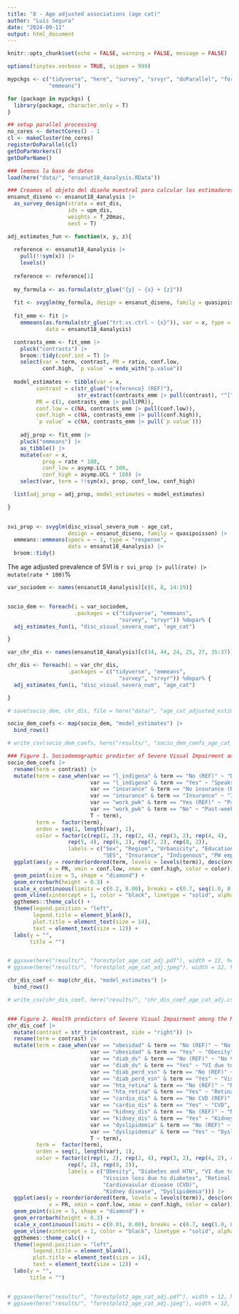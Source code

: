 ```yaml
---
title: "8 - Age adjusted associations (age cat)"
author: "Luis Segura"
date: "2024-09-11"
output: html_document
---
```


```r
knitr::opts_chunk$set(echo = FALSE, warning = FALSE, message = FALSE)

options(tinytex.verbose = TRUE, scipen = 999)

mypckgs <- c("tidyverse", "here", "survey", "srvyr", "doParallel", "foreach", 
             "emmeans")

for (package in mypckgs) {
  library(package, character.only = T)
}

## setup parallel processing
no_cores <- detectCores() - 1  
cl <- makeCluster(no_cores)
registerDoParallel(cl)
getDoParWorkers()                   
getDoParName()

```


```r
### leemos la base de datos
load(here("data/", "ensanut18_4analysis.RData"))
```

```r
### Creamos el objeto del diseño muestral para calcular los estimadores ponderados (p.ej., prevalencias)
ensanut_diseno <- ensanut18_4analysis |>
  as_survey_design(strata = est_dis, 
                   ids = upm_dis, 
                   weights = f_20mas, 
                   nest = T)
```

```r
adj_estimates_fun <- function(x, y, z){
  
  reference <- ensanut18_4analysis |>
    pull(!!sym(x)) |> 
    levels()
  
  reference <- reference[1]
  
  my_formula <- as.formula(str_glue("{y} ~ {x} + {z}"))
  
  fit <- svyglm(my_formula, design = ensanut_diseno, family = quasipoisson) 
  
  fit_emm <- fit |>
    emmeans(as.formula(str_glue("trt.vs.ctrl ~ {x}")), var = x, type = "response", 
            data = ensanut18_4analysis) 

  contrasts_emm <- fit_emm |>
    pluck("contrasts") |>
    broom::tidy(conf.int = T) |>
    select(var = term, contrast, PR = ratio, conf.low, 
           conf.high, `p value` = ends_with("p.value")) 
  
  model_estimates <- tibble(var = x, 
         contrast = c(str_glue("{reference} (REF)"), 
                      str_extract(contrasts_emm |> pull(contrast), "^[^/]+")),
         PR = c(1, contrasts_emm |> pull(PR)), 
         conf.low = c(NA, contrasts_emm |> pull(conf.low)), 
         conf.high = c(NA, contrasts_emm |> pull(conf.high)), 
         `p value` = c(NA, contrasts_emm |> pull(`p value`)))
  
    adj_prop <- fit_emm |>
    pluck("emmeans") |>
    as_tibble() |>
    mutate(var = x, 
           prop = rate * 100, 
           conf_low = asymp.LCL * 100, 
           conf_high = asymp.UCL * 100) |>
    select(var, term = !!sym(x), prop, conf_low, conf_high)

  list(adj_prop = adj_prop, model_estimates = model_estimates)

}
  
```

```r
svi_prop <- svyglm(disc_visual_severa_num ~ age_cat, 
                   design = ensanut_diseno, family = quasipoisson) |>
  emmeans::emmeans(specs = ~ 1, type = "response", 
                   data = ensanut18_4analysis) |>
  broom::tidy()
```

The age adjusted prevalence of SVI is `r svi_prop |> pull(rate) |> mutate(rate * 100)`%
```r
var_sociodem <- names(ensanut18_4analysis)[c(6, 8, 14:19)]


socio_dem <- foreach(i = var_sociodem, 
                     .packages = c("tidyverse", "emmeans", 
                                   "survey", "srvyr")) %dopar% {
  adj_estimates_fun(i, "disc_visual_severa_num", "age_cat")

}

```

```r
var_chr_dis <- names(ensanut18_4analysis)[c(34, 44, 24, 25, 27, 35:37)]

chr_dis <- foreach(i = var_chr_dis, 
                   .packages = c("tidyverse", "emmeans", 
                                   "survey", "srvyr")) %dopar% {
  adj_estimates_fun(i, "disc_visual_severa_num", "age_cat")

}

# save(socio_dem, chr_dis, file = here("data/", "age_cat_adjusted_estimates.RData"))

```


```r
socio_dem_coefs <- map(socio_dem, "model_estimates") |>
  bind_rows()

# write_csv(socio_dem_coefs, here("results/", "socio_dem_coefs_age_cat_adj.csv"))

### Figure 1. Sociodemographic predictor of Severe Visual Impairment among the Mexican population.
socio_dem_coefs |>
  rename(term = contrast) |>
  mutate(term = case_when(var == "l_indigena" & term == "No (REF)" ~ "Doesn't speak indigenous language (REF)", 
                          var == "l_indigena" & term == "Yes" ~ "Speaks indigenous language", 
                          var == "insurance" & term == "No insurance (REF)" ~ "Uninsured (REF)", 
                          var == "insurance" & term == "Insurance" ~ "Insured",
                          var == "work_pwk" & term == "Yes (REF)" ~ "Past-week employed (REF)", 
                          var == "work_pwk" & term == "No" ~ "Past-week unemployed",
                          T ~ term), 
         term =  factor(term),  
         orden = seq(1, length(var), 1),
         color = factor(c(rep(1, 2), rep(2, 4), rep(3, 2), rep(4, 4), 
                   rep(5, 4), rep(6, 2), rep(7, 2), rep(8, 2)), 
                   labels = c("Sex", "Region", "Urbanicity", "Education", 
                              "SES", "Insurance", "Indigenous", "PW employment"))) |>
  ggplot(aes(y = reorder(ordered(term, levels = levels(term)), desc(orden)), 
             x = PR, xmin = conf.low, xmax = conf.high, color = color)) +
  geom_point(size = 5, shape = "diamond") +
  geom_errorbarh(height = 0.3) + 
  scale_x_continuous(limits = c(0.2, 8.00), breaks = c(0.7, seq(1.0, 8.0, 1.0)), name = "Prevalence Ratio")  +
  geom_vline(xintercept = 1, color = "black", linetype = "solid", alpha = 0.5) +
  ggthemes::theme_calc() +
  theme(legend.position = "left", 
        legend.title = element_blank(), 
        plot.title = element_text(size = 14), 
        text = element_text(size = 12)) +
  labs(y = "", 
       title = "")


# ggsave(here("results/", "forestplot_age_cat_adj.pdf"), width = 12, height = 6, device = "pdf", units = "in", dpi = 1800)
# ggsave(here("results/", "forestplot_age_cat_adj.jpeg"), width = 12, height = 8, units = "in", dpi = 1800)

```

```r
chr_dis_coef <- map(chr_dis, "model_estimates") |>
  bind_rows() 

# write_csv(chr_dis_coef, here("results/", "chr_dis_coef_age_cat_adj.csv"))


### Figure 2. Health predictors of Severe Visual Impairment among the Mexican population.
chr_dis_coef |>
  mutate(contrast = str_trim(contrast, side = "right")) |>
  rename(term = contrast) |>
  mutate(term = case_when(var == "obesidad" & term == "No (REF)" ~ "No obesity (REF)", 
                          var == "obesidad" & term == "Yes" ~ "Obesity", 
                          var == "diab_dv" & term == "No (REF)" ~ "No VI due to diabetes (REF)", 
                          var == "diab_dv" & term == "Yes" ~ "VI due to diabetes",
                          var == "diab_perd_vsn" & term == "No (REF)" ~ "No vision loss due to diabetes (REF)", 
                          var == "diab_perd_vsn" & term == "Yes" ~ "Vision loss due to diabetes",
                          var == "hta_retina" & term == "No (REF)" ~ "No retinal damage due to HTN (REF)", 
                          var == "hta_retina" & term == "Yes" ~ "Retinal damage due to HTN",
                          var == "cardio_dis" & term == "No CVD (REF)" ~ "No CVD (REF)", 
                          var == "cardio_dis" & term == "Yes" ~ "CVD",
                          var == "kidney_dis" & term == "No (REF)" ~ "No kidney disease (REF)", 
                          var == "kidney_dis" & term == "Yes" ~ "Kidney disease",
                          var == "dyslipidemia" & term == "No (REF)" ~ "No dyslipidemia (REF)", 
                          var == "dyslipidemia" & term == "Yes" ~ "Dyslipidemia",
                          T ~ term), 
         term =  factor(term),  
         orden = seq(1, length(var), 1),
         color = factor(c(rep(1, 2), rep(2, 4), rep(3, 2), rep(4, 2), rep(5, 2), rep(6, 2), 
                   rep(7, 2), rep(8, 2)), 
                   labels = c("Obesity", "Diabetes and HTN", "VI due to diabetes", 
                              "Vission loss due to diabetes", "Retinal damage due to HTN", 
                              "Cardiovasular disease (CVD)", 
                              "Kidney disease", "Dyslipidemia"))) |>
  ggplot(aes(y = reorder(ordered(term, levels = levels(term)), desc(orden)), 
             x = PR, xmin = conf.low, xmax = conf.high, color = color)) +
  geom_point(size = 5, shape = "diamond") +
  geom_errorbarh(height = 0.3) + 
  scale_x_continuous(limits = c(0.01, 8.00), breaks = c(0.7, seq(1.0, 8.0, 1.0)), name = "Prevalence Ratio")  +
  geom_vline(xintercept = 1, color = "black", linetype = "solid", alpha = 0.5) +
  ggthemes::theme_calc() +
  theme(legend.position = "left", 
        legend.title = element_blank(), 
        plot.title = element_text(size = 14), 
        text = element_text(size = 12)) +
  labs(y = "", 
       title = "")


# ggsave(here("results/", "forestplot2_age_cat_adj.pdf"), width = 12, height = 6, device = "pdf", units = "in", dpi = 1800)
# ggsave(here("results/", "forestplot2_age_cat_adj.jpeg"), width = 12, height = 8, units = "in", dpi = 1800)

```

